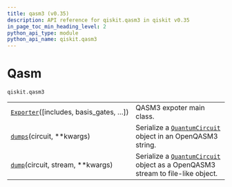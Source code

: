 ```yaml
---
title: qasm3 (v0.35)
description: API reference for qiskit.qasm3 in qiskit v0.35
in_page_toc_min_heading_level: 2
python_api_type: module
python_api_name: qiskit.qasm3
---
```


<span id="module-qiskit.qasm3" />

<span id="qiskit-qasm3" />

<span id="qasm-qiskit-qasm3" />

# Qasm

`qiskit.qasm3`

|                                                                                           |                                                                                                                                                 |
| ----------------------------------------------------------------------------------------- | ----------------------------------------------------------------------------------------------------------------------------------------------- |
| [`Exporter`](qiskit.qasm3.Exporter "qiskit.qasm3.Exporter")(\[includes, basis\_gates, …]) | QASM3 expoter main class.                                                                                                                       |
| [`dumps`](qiskit.qasm3.dumps "qiskit.qasm3.dumps")(circuit, \*\*kwargs)                   | Serialize a [`QuantumCircuit`](qiskit.circuit.QuantumCircuit "qiskit.circuit.QuantumCircuit") object in an OpenQASM3 string.                    |
| [`dump`](qiskit.qasm3.dump "qiskit.qasm3.dump")(circuit, stream, \*\*kwargs)              | Serialize a [`QuantumCircuit`](qiskit.circuit.QuantumCircuit "qiskit.circuit.QuantumCircuit") object as a OpenQASM3 stream to file-like object. |

